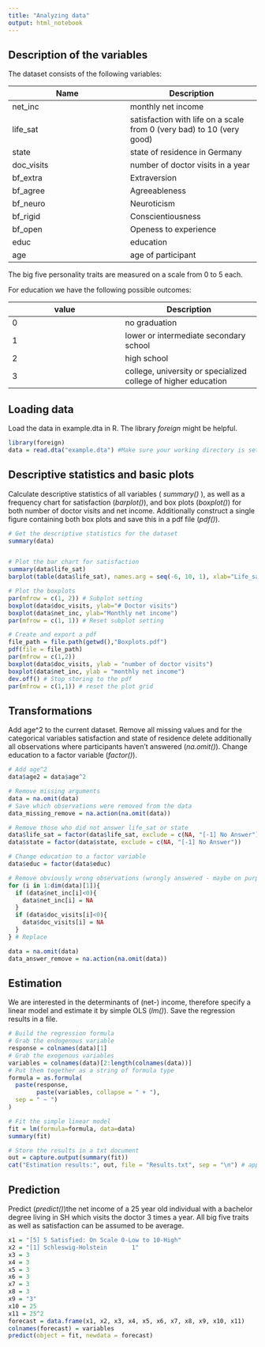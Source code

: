 ```yaml
---
title: "Analyzing data"
output: html_notebook
---
```


## Description of the variables
The dataset consists of the following variables:

Name       | Description
-----------|------------
net_inc    | monthly net income
life_sat   | satisfaction with life on a scale from 0 (very bad) to 10 (very good)
state      | state of residence in Germany
doc_visits | number of doctor visits in a year
bf_extra   | Extraversion
bf_agree   | Agreeableness
bf_neuro   | Neuroticism
bf_rigid   | Conscientiousness
bf_open    | Openess to experience
educ       | education 
age        | age of participant

The big five personality traits are measured on a scale from 0 to 5 each.

For education we have the following possible outcomes:

value     | Description
----------|------------
0         | no graduation
1         | lower or intermediate secondary school
2         | high school
3         | college, university or specialized college of higher education

## Loading data
Load the data in example.dta in R. The library *foreign* might be helpful.

```r
library(foreign)
data = read.dta("example.dta") #Make sure your working directory is set

```

## Descriptive statistics and basic plots
Calculate descriptive statistics of all variables ( *summary()* ), as well as a frequency chart for satisfaction (*barplot()*), and box plots (*boxplot()*) for both number of doctor visits and net income. Additionally construct a single figure containing both box plots and save this in a pdf file (*pdf()*).

```r
# Get the descriptive statistics for the dataset
summary(data)


# Plot the bar chart for satisfaction
summary(data$life_sat)
barplot(table(data$life_sat), names.arg = seq(-6, 10, 1), xlab="Life_sat factors", ylab="# of observations", main="Observed life satisfaction")

# Plot the boxplots
par(mfrow = c(1, 2)) # Subplot setting
boxplot(data$doc_visits, ylab="# Doctor visits")
boxplot(data$net_inc, ylab="Monthly net income")
par(mfrow = c(1, 1)) # Reset subplot setting

# Create and export a pdf
file_path = file.path(getwd(),"Boxplots.pdf")
pdf(file = file_path)
par(mfrow = c(1,2))
boxplot(data$doc_visits, ylab = "number of doctor visits")
boxplot(data$net_inc, ylab = "monthly net income")
dev.off() # Stop storing to the pdf
par(mfrow = c(1,1)) # reset the plot grid
```


## Transformations
Add age^2 to the current dataset. Remove all missing values and for the categorical variables satisfaction and state of residence delete additionally all observations where participants haven't answered (*na.omit()*). Change education to a factor variable (*factor()*).

```r
# Add age^2
data$age2 = data$age^2

# Remove missing arguments
data = na.omit(data)
# Save which observations were removed from the data
data_missing_remove = na.action(na.omit(data))

# Remove those who did not answer life_sat or state
data$life_sat = factor(data$life_sat, exclude = c(NA, "[-1] No Answer"))#, labels = 0:10)
data$state = factor(data$state, exclude = c(NA, "[-1] No Answer"))

# Change education to a factor variable
data$educ = factor(data$educ)

# Remove obviously wrong observations (wrongly answered - maybe on purpose, maybe wrongly stored)
for (i in 1:dim(data)[1]){
  if (data$net_inc[i]<0){
    data$net_inc[i] = NA
  }
  if (data$doc_visits[i]<0){
    data$doc_visits[i] = NA
  }
} # Replace 

data = na.omit(data)
data_answer_remove = na.action(na.omit(data))
```

## Estimation
We are interested in the determinants of (net-) income, therefore specify a linear model and estimate it by simple OLS (*lm()*). Save the regression results in a file.

```r
# Build the regression formula
# Grab the endogenous variable
response = colnames(data)[1]
# Grab the exogenous variables
variables = colnames(data)[2:length(colnames(data))]
# Put them together as a string of formula type
formula = as.formula(
  paste(response,
        paste(variables, collapse = " + "),
  sep = " ~ ")
)

# Fit the simple linear model
fit = lm(formula=formula, data=data)
summary(fit)

# Store the results in a txt document
out = capture.output(summary(fit))
cat("Estimation results:", out, file = "Results.txt", sep = "\n") # append = T
```

## Prediction
Predict (*predict()*)the net income of a 25 year old individual with a bachelor degree living in SH which visits the doctor 3 times a year. All big five traits as well as satisfaction can be assumed to be average.

```r
x1 = "[5] 5 Satisfied: On Scale 0-Low to 10-High"
x2 = "[1] Schleswig-Holstein       1"
x3 = 3
x4 = 3
x5 = 3
x6 = 3
x7 = 3
x8 = 3
x9 = "3"
x10 = 25
x11 = 25^2
forecast = data.frame(x1, x2, x3, x4, x5, x6, x7, x8, x9, x10, x11)
colnames(forecast) = variables
predict(object = fit, newdata = forecast)
```

